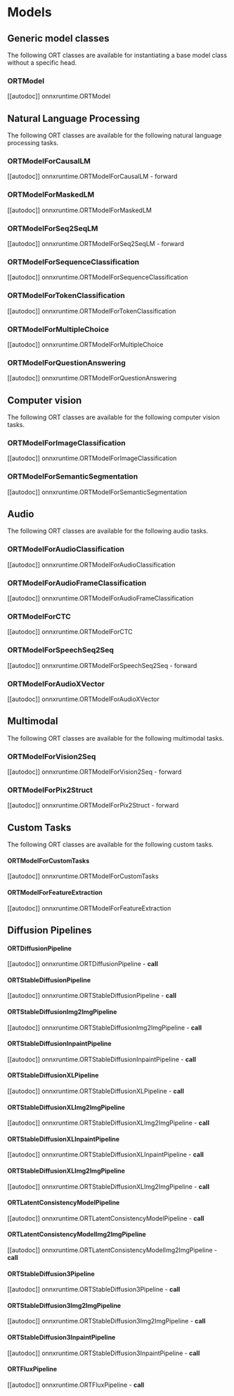 <!--Copyright 2022 The HuggingFace Team. All rights reserved.

Licensed under the Apache License, Version 2.0 (the "License"); you may not use this file except in compliance with
the License. You may obtain a copy of the License at

http://www.apache.org/licenses/LICENSE-2.0

Unless required by applicable law or agreed to in writing, software distributed under the License is distributed on
an "AS IS" BASIS, WITHOUT WARRANTIES OR CONDITIONS OF ANY KIND, either express or implied. See the License for the
specific language governing permissions and limitations under the License.
-->

# Models

## Generic model classes

The following ORT classes are available for instantiating a base model class without a specific head.

### ORTModel

[[autodoc]] onnxruntime.ORTModel

## Natural Language Processing

The following ORT classes are available for the following natural language processing tasks.

### ORTModelForCausalLM

[[autodoc]] onnxruntime.ORTModelForCausalLM
    - forward

### ORTModelForMaskedLM

[[autodoc]] onnxruntime.ORTModelForMaskedLM

### ORTModelForSeq2SeqLM

[[autodoc]] onnxruntime.ORTModelForSeq2SeqLM
    - forward

### ORTModelForSequenceClassification

[[autodoc]] onnxruntime.ORTModelForSequenceClassification

### ORTModelForTokenClassification

[[autodoc]] onnxruntime.ORTModelForTokenClassification

### ORTModelForMultipleChoice

[[autodoc]] onnxruntime.ORTModelForMultipleChoice

### ORTModelForQuestionAnswering

[[autodoc]] onnxruntime.ORTModelForQuestionAnswering

## Computer vision

The following ORT classes are available for the following computer vision tasks.

### ORTModelForImageClassification

[[autodoc]] onnxruntime.ORTModelForImageClassification

### ORTModelForSemanticSegmentation

[[autodoc]] onnxruntime.ORTModelForSemanticSegmentation

## Audio

The following ORT classes are available for the following audio tasks.

### ORTModelForAudioClassification

[[autodoc]] onnxruntime.ORTModelForAudioClassification

### ORTModelForAudioFrameClassification

[[autodoc]] onnxruntime.ORTModelForAudioFrameClassification

### ORTModelForCTC

[[autodoc]] onnxruntime.ORTModelForCTC

### ORTModelForSpeechSeq2Seq

[[autodoc]] onnxruntime.ORTModelForSpeechSeq2Seq
    - forward

### ORTModelForAudioXVector

[[autodoc]] onnxruntime.ORTModelForAudioXVector

## Multimodal

The following ORT classes are available for the following multimodal tasks.

### ORTModelForVision2Seq

[[autodoc]] onnxruntime.ORTModelForVision2Seq
    - forward

### ORTModelForPix2Struct

[[autodoc]] onnxruntime.ORTModelForPix2Struct
    - forward

## Custom Tasks

The following ORT classes are available for the following custom tasks.

#### ORTModelForCustomTasks

[[autodoc]] onnxruntime.ORTModelForCustomTasks

#### ORTModelForFeatureExtraction

[[autodoc]] onnxruntime.ORTModelForFeatureExtraction

## Diffusion Pipelines

#### ORTDiffusionPipeline

[[autodoc]] onnxruntime.ORTDiffusionPipeline
    - __call__

#### ORTStableDiffusionPipeline

[[autodoc]] onnxruntime.ORTStableDiffusionPipeline
    - __call__

#### ORTStableDiffusionImg2ImgPipeline

[[autodoc]] onnxruntime.ORTStableDiffusionImg2ImgPipeline
    - __call__

#### ORTStableDiffusionInpaintPipeline

[[autodoc]] onnxruntime.ORTStableDiffusionInpaintPipeline
    - __call__

#### ORTStableDiffusionXLPipeline

[[autodoc]] onnxruntime.ORTStableDiffusionXLPipeline
    - __call__

#### ORTStableDiffusionXLImg2ImgPipeline

[[autodoc]] onnxruntime.ORTStableDiffusionXLImg2ImgPipeline
    - __call__

#### ORTStableDiffusionXLInpaintPipeline

[[autodoc]] onnxruntime.ORTStableDiffusionXLInpaintPipeline
    - __call__

#### ORTStableDiffusionXLImg2ImgPipeline

[[autodoc]] onnxruntime.ORTStableDiffusionXLImg2ImgPipeline
    - __call__

#### ORTLatentConsistencyModelPipeline

[[autodoc]] onnxruntime.ORTLatentConsistencyModelPipeline
    - __call__

#### ORTLatentConsistencyModelImg2ImgPipeline

[[autodoc]] onnxruntime.ORTLatentConsistencyModelImg2ImgPipeline
    - __call__

#### ORTStableDiffusion3Pipeline

[[autodoc]] onnxruntime.ORTStableDiffusion3Pipeline
    - __call__

#### ORTStableDiffusion3Img2ImgPipeline

[[autodoc]] onnxruntime.ORTStableDiffusion3Img2ImgPipeline
    - __call__

#### ORTStableDiffusion3InpaintPipeline

[[autodoc]] onnxruntime.ORTStableDiffusion3InpaintPipeline
    - __call__

#### ORTFluxPipeline

[[autodoc]] onnxruntime.ORTFluxPipeline
    - __call__
